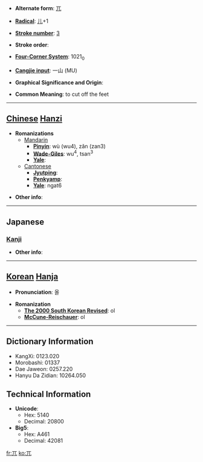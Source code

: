 * '''Alternate form''': [[兀]]

* '''[[Wiktionary:Chinese radical index| Radical]]''': [[Wiktionary:Chinese radical index 儿|儿]]+1

* '''[[Wiktionary:Chinese total strokes index|Stroke number]]''': [[Wiktionary:Chinese total strokes index 3|3]]

* '''Stroke order''': 

* '''[[Wiktionary:Chinese four corner index|Four-Corner System]]''': 1021<sub>0</sub>

* '''[[Wiktionary:Chinese Cangjie index|Cangjie input]]''': 一山 (MU)

* '''Graphical Significance and Origin''': 

* '''Common Meaning''': to cut off the feet

----

== [[Chinese]] [[Hanzi]] ==

* '''Romanizations'''
** [[Mandarin]]
*** '''[[Pinyin]]''': wù (wu4), zǎn (zan3)
*** '''[[Wade-Giles]]''': wu<sup>4</sup>, tsan<sup>3</sup>
*** '''[[Yale]]''': 
**[[Cantonese]]
***'''[[Jyutping]]''':
***'''[[Penkyamp]]''': 
***'''[[Yale]]''': ngat6

* '''Other info''': 

----

==Japanese==
===[[Kanji]]===
{{kanji|on readings=[[こつ]] (kotsu), [[ごつ]] (gotsu)|kun readings=[[たかい]] (takai), [[はげる]] (hageru), [[あしきる]] (ashikiru)}}

* '''Other info''':  

----

== [[Korean]] [[Hanja]] ==

* '''Pronunciation''': 올

* '''Romanization'''
** '''[[The 2000 South Korean Revised Romanization|The 2000 South Korean Revised]]''': ol
** '''[[McCune-Reischauer]]''': ol

----

== Dictionary Information ==

* KangXi: 0123.020
* Morobashi: 01337
* Dae Jaweon: 0257.220
* Hanyu Da Zidian: 10264.050

== Technical Information ==

* '''Unicode''':
** Hex: 5140
** Decimal: 20800
* '''Big5''':
** Hex: A461
** Decimal: 42081

[[fr:兀]]
[[ko:兀]]